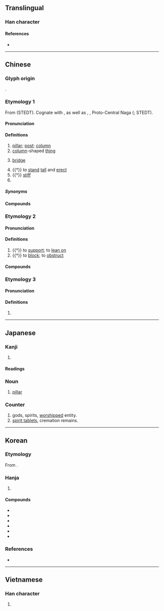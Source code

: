 {{character info}}
==Translingual==
{{Han stroke|Japan<br>[[File:柱 - U+067F1 - KanjiVG stroke order.svg]] [[File:柱 - U+067F1 (KaishoVtLst) - KanjiVG stroke order.svg]]}}

===Han character===
{{Han char|rn=75|rad=木|as=05|sn=9|four=40914|canj=DYG|ids=⿰木主}}

====References====
* {{Han ref|kx=0520.240|dkj=14660|dj=0908.190|hdz=21188.010|uh=67F1|ud=26609|bh=AC57|bd=44119}}

----

==Chinese==
{{zh-forms}}

===Glyph origin===
{{Han etym}}
{{Han compound|木|主|ls=psc|c1=s|c2=p|t1=wood}}.

===Etymology 1===
From {{inh|zh|sit-pro|*duːŋ||post; column}} (STEDT). Cognate with {{och-l|拄|to support}}, as well as {{cog|tbq-kuk-pro|*tuŋ-I}}, {{m|tbq-kuk-pro|*tun-II||to erect; post; vertical}}, Proto-Central Naga {{m|und|*tuŋ||stem; trunk; post; tree}} ({{zh-ref|Schuessler, 2007}}; STEDT).

====Pronunciation====
{{zh-pron
|m=zhù
|m-s=zu4
|c=cyu5
|c-t=cui4
|g=qy5
|h=pfs=chhû;gd=cu1
|j=zu3
|mb=tiū/cṳ̀
|mb_note=tiū - vernacular; cṳ̀ - literary
|md=têu/cê̤ṳ
|md_note=têu - vernacular; cê̤ṳ - literary
|mn=xm,zz,tw:thiāu/qz:thiǎu/xm,zz,tw:tū/qz:tǔ/xm,zz,tw:chū/qz:chǔ
|mn_note=thiāu/thiǎu - vernacular; tū/tǔ, chū/chǔ - literary
|mn-t=tiao6/tiou6
|mn-t_note=tiao6 - Shantou; tiou6 - Chaozhou
|w=3zr
|x=jy5/jy4
|x_note=jy5 - vernacular; jy4 - literary
|mc=1
|oc=y,2
|ma=y
|cat=n,v,a,pn
}}

====Definitions====
{{zh-hanzi}}

# [[pillar]]; [[post]]; [[column]] {{zh-mw|c:條}}
# [[column]]-shaped [[thing]]
# {{lb|zh|music}} [[bridge]] {{gl|on a [[string instrument]], such as a [[guzheng]]}}
# {{†}} to [[stand]] [[tall]] and [[erect]]
# {{†}} [[stiff]]
# {{surname|zh}}

=====Synonyms=====
{{zh-dial|柱子}}

====Compounds====
{{zh-der|柱子:column, pillar|石柱|絞柱|柱頭|天柱|四柱冊|庭柱|冰柱|埋杆豎柱|四柱|一柱擎天|三角柱|尾生抱柱|一拳柱定|井柱狀圖|大柱史|弦柱|地柱|五行四柱|帆柱|圓柱|中流砥柱|將軍柱|八柱|圓柱體|偷梁換柱|江珧柱|水柱|稜柱體|火柱|海蝕柱|柱石之寄|沙柱|掛柱|擎天玉柱|砥柱中流|水銀柱|樁柱|梁柱|海柱|撫梁易柱|柱科|砥柱|擎天之柱|擎天柱|抱柱對|柱下史|江瑤柱|煙柱|戧柱|椽柱|柱石之臣|柱臣|柱石|柱廊|柱國|玉柱|支柱|摶柱乘梁|抱柱信|膠柱鼓瑟|花柱|頂梁柱|露柱|豎柱上梁|綠柱石|臺柱|膠柱調瑟|鼻無梁柱|箏柱|角柱|題柱|貝柱|雕梁畫柱|雁柱|銅柱|蛤柱|肉柱|電燈柱|脊柱|音柱|品柱|盾柱|檐柱|一柱|一柱承天|一柱觀|三柱|三柱里|上柱國|世柱國|中流底柱|丹柱|乳柱|交午柱|仙人柱|促柱|倚柱|傾柱|光柱|光柱子|兩柱錢|八柱國|六合柱|冰溜柱|冰絃玉柱|刹柱|剎柱|危柱|厎柱|合柱|周柱下|周柱史|埋輪破柱|寶柱|幕柱|底柱|強自取柱|影柱|抱柱|抽梁換柱|搘柱|撑腸柱腹|擊柱|攀尾柱|改柱張絃|改梁換柱|文深之柱|景柱|晷柱|望柱|束椽為柱|枝柱|柱下|柱卷|柱史|柱壯|柱夫|柱小傾大|柱州|柱工|柱帖|柱幹|柱後|柱後史|柱後惠文|柱徹|柱斧|柱根|柱桷|柱梁|柱棟|柱楣|柱極|柱然|柱石臣|柱礎|柱腳|柱衣|柱質|柱頂石|梓柱|楗柱|楯柱|楹柱|榰柱|樘柱|標柱|欑柱|江柱|浮柱|溪州銅柱|滉柱|玉柱擎天|玫柱|玫瑰柱|珠柱|琴柱|瑤柱|瓊柱|疏柱|百達柱|短柱體|破柱|破柱求姦|礎柱|礦柱|秦柱|筆柱|綠柱玉|翦屏柱楣|膏柱|膠柱|虯柱|螭頭柱|財柱|躉柱|都柱|金柱|金雞柱|鐵柱|鐵柱宮|鑿柱取書|雕柱|雙柱|電柱|頂柱子|題柱客|題柱志|題橋柱|題漢柱|飛柱|馬援柱|馬柱|馬甲柱|鳳凰柱|鳳絲雁柱|鵾柱|鶴柱|鼇柱|鼻柱}}

===Etymology 2===
{{rfe|zh|same word as 拄?}}

====Pronunciation====
{{zh-pron
|m=zhǔ,zhù
|dial=n
|mc=2
|oc=n,1
|cat=v
}}

====Definitions====
{{zh-hanzi}}

# {{†}} to [[support]]; to [[lean on]]
# {{†}} to [[block]]; to [[obstruct]]

====Compounds====
{{zh-der|柱天|柱天踏地|柱杖|功均柱地|撐天柱地|柱地|柱持}}

===Etymology 3===

====Pronunciation====
{{zh-pron
|m=zhǔ
|dial=n
|mc=2
|oc=n,1
|cat=
}}

====Definitions====
{{zh-hanzi}}

# {{zh-only|柱夫}}

----

==Japanese==

===Kanji===
{{ja-kanji|grade=3|rs=木05}}

# {{rfdef|ja|sort=木05}}

====Readings====
{{ja-readings
|goon=じゅう<ぢゆう
|kanon=ちゅう
|kun=はしら-, ことじ, ささえる
}}

===Noun===
{{ja-kanjitab|はしら|yomi=k}}
{{ja-noun|はしら}}

# [[pillar]]

===Counter===
{{ja-pos|はしら|counter}}

# gods, spirits, [[worship]]ped entity.
# [[spirit tablet]]s, cremation remains.

----

==Korean==

===Etymology===
From {{der|ko|ltc|-}} {{ltc-l|柱|id=1}}. {{hanja-hunmong|듀〮|tyu|宮宅}}

===Hanja===
{{ko-hanja-search}}
{{ko-hanja|기둥|주}}

# {{hanja form of|주|[[pillar]]}}

====Compounds====
{{der-top3|Compounds}}
* {{ko-l|주초|柱礎}}
* {{ko-l|지주|支柱}}
* {{ko-l|각주|角柱}}
* {{ko-l|주랑|柱廊}}
* {{ko-l|주상|柱狀}}
* {{ko-l|주석|柱石}}
{{der-bottom}}

===References===
* {{R:hanjadoc|4910}}

----

==Vietnamese==

===Han character===
{{vi-readings|reading=trụ|rs=木05}}

# {{rfdef|vi|sort=木05}}